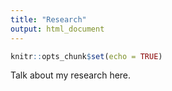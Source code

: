 ```yaml
---
title: "Research"
output: html_document
---
```


```r
knitr::opts_chunk$set(echo = TRUE)
```

Talk about my research here.